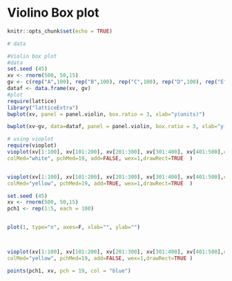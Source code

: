 # Violino Box plot {#Violino}


```r
knitr::opts_chunk$set(echo = TRUE)
```


```r
# data

#Violin box plot
#data
set.seed (45)
xv <- rnorm(500, 50,15)
gv <- c(rep("A",100), rep("B",100), rep("C",100), rep("D",100), rep("E", 100))
dataf <- data.frame(xv, gv)
#plot
require(lattice)
library("latticeExtra")
bwplot(xv, panel = panel.violin, box.ratio = 3, xlab="y(units)")

bwplot(xv~gv, data=dataf, panel = panel.violin, box.ratio = 3, xlab="y(units)", col = "green4")

# using vioplot 
require(vioplot)
vioplot(xv[1:100], xv[101:200], xv[201:300], xv[301:400], xv[401:500],col="cyan2", border="cyan2", lty=1, lwd=1, rectCol="red",
colMed="white", pchMed=19, add=FALSE, wex=1,drawRect=TRUE  )


vioplot(xv[1:100], xv[101:200], xv[201:300], xv[301:400], xv[401:500],col="white", border="red", lty=1, lwd=1, rectCol="red",
colMed="yellow", pchMed=19, add=TRUE, wex=1,drawRect=TRUE  )

set.seed (45)
xv <- rnorm(500, 50,15)
pch1 <- rep(1:5, each = 100)


plot(1, type="n", axes=F, xlab="", ylab="")



vioplot(xv[1:100], xv[101:200], xv[201:300], xv[301:400], xv[401:500],col="white", border="red", lty=1, lwd=1, rectCol="red",
colMed="yellow", pchMed=19, add=FALSE, wex=1,drawRect=TRUE )

points(pch1, xv, pch = 19, col = "blue") 
```

